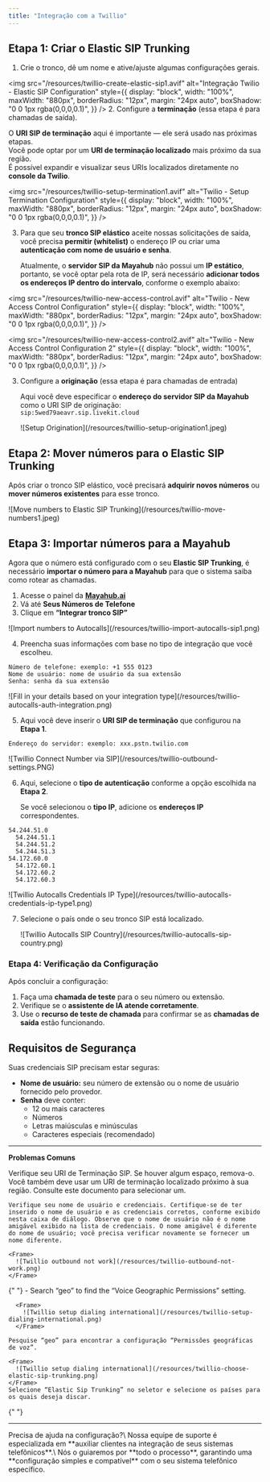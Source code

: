 ```yaml
---
title: "Integração com a Twillio"
---
```


## Etapa 1: Criar o Elastic SIP Trunking

1. Crie o tronco, dê um nome e ative/ajuste algumas configurações gerais.

<img
  src="/resources/twillio-create-elastic-sip1.avif"
  alt="Integração Twilio - Elastic SIP Configuration"
  style={{
    display: "block",
    width: "100%",
    maxWidth: "880px",
    borderRadius: "12px",
    margin: "24px auto",
    boxShadow: "0 0 1px rgba(0,0,0,0.1)",
  }}
/>
2. Configure a **terminação** (essa etapa é para chamadas de saída).

   O **URI SIP de terminação** aqui é importante — ele será usado nas próximas etapas.\
   Você pode optar por um **URI de terminação localizado** mais próximo da sua região.\
   É possível expandir e visualizar seus URIs localizados diretamente no **console da Twilio**.

<img
  src="/resources/twillio-setup-termination1.avif"
  alt="Twilio - Setup Termination Configuration"
  style={{
    display: "block",
    width: "100%",
    maxWidth: "880px",
    borderRadius: "12px",
    margin: "24px auto",
    boxShadow: "0 0 1px rgba(0,0,0,0.1)",
  }}
/>

3. Para que seu **tronco SIP elástico** aceite nossas solicitações de saída, você precisa **permitir (whitelist)** o endereço IP ou criar uma **autenticação com nome de usuário e senha**.

   Atualmente, o **servidor SIP da Mayahub** não possui um **IP estático**, portanto, se você optar pela rota de IP, será necessário **adicionar todos os endereços IP dentro do intervalo**, conforme o exemplo abaixo:

<img
  src="/resources/twillio-new-access-control.avif"
  alt="Twilio - New Access Control Configuration"
  style={{
    display: "block",
    width: "100%",
    maxWidth: "880px",
    borderRadius: "12px",
    margin: "24px auto",
    boxShadow: "0 0 1px rgba(0,0,0,0.1)",
  }}
/>

<img
  src="/resources/twillio-new-access-control2.avif"
  alt="Twilio - New Access Control Configuration 2"
  style={{
    display: "block",
    width: "100%",
    maxWidth: "880px",
    borderRadius: "12px",
    margin: "24px auto",
    boxShadow: "0 0 1px rgba(0,0,0,0.1)",
  }}
/>

3. Configure a **originação** (essa etapa é para chamadas de entrada)

   Aqui você deve especificar o **endereço do servidor SIP da Mayahub** como o URI SIP de originação:\
   `sip:5wed79aeavr.sip.livekit.cloud`

   <Frame>
     ![Setup Origination](/resources/twillio-setup-origination1.jpeg)
   </Frame>

## **Etapa 2: Mover números para o Elastic SIP Trunking**

Após criar o tronco SIP elástico, você precisará **adquirir novos números** ou **mover números existentes** para esse tronco.

<Frame>
  ![Move numbers to Elastic SIP Trunking](/resources/twillio-move-numbers1.jpeg)
</Frame>

## **Etapa 3: Importar números para a Mayahub**

Agora que o número está configurado com o seu **Elastic SIP Trunking**, é necessário **importar o número para a Mayahub** para que o sistema saiba como rotear as chamadas.

1. Acesse o painel da [**Mayahub.ai**](http://Mayahub.ai)
2. Vá até **Seus Números de Telefone**
3. Clique em **“Integrar tronco SIP”**

<Frame>
  ![Import numbers to Autocalls](/resources/twillio-import-autocalls-sip1.png)
</Frame>

4. Preencha suas informações com base no tipo de integração que você escolheu.

```
Número de telefone: exemplo: +1 555 0123
Nome de usuário: nome de usuário da sua extensão
Senha: senha da sua extensão
```

<Frame>
  ![Fill in your details based on your integration type](/resources/twillio-autocalls-auth-integration.png)
</Frame>

5. Aqui você deve inserir o **URI SIP de terminação** que configurou na **Etapa 1**.

```
Endereço do servidor: exemplo: xxx.pstn.twilio.com
```

<Frame>
  ![Twillio Connect Number via SIP](/resources/twillio-outbound-settings.PNG)
</Frame>

6. Aqui, selecione o **tipo de autenticação** conforme a opção escolhida na **Etapa 2**.

   Se você selecionou o **tipo IP**, adicione os **endereços IP** correspondentes.

```
54.244.51.0
  54.244.51.1  
  54.244.51.2
  54.244.51.3
54.172.60.0
  54.172.60.1
  54.172.60.2
  54.172.60.3
```

<Frame>
  ![Twillio Autocalls Credentials IP Type](/resources/twillio-autocalls-credentials-ip-type1.png)
</Frame>

7. Selecione o país onde o seu tronco SIP está localizado.

   <Frame>
     ![Twillio Autocalls SIP Country](/resources/twillio-autocalls-sip-country.png)
   </Frame>

### **Etapa 4: Verificação da Configuração**

Após concluir a configuração:

1. Faça uma **chamada de teste** para o seu número ou extensão.
2. Verifique se o **assistente de IA atende corretamente**.
3. Use o **recurso de teste de chamada** para confirmar se as **chamadas de saída** estão funcionando.

## **Requisitos de Segurança**

Suas credenciais SIP precisam estar seguras:

- **Nome de usuário:** seu número de extensão ou o nome de usuário fornecido pelo provedor.
- **Senha** deve conter:
  - 12 ou mais caracteres
  - Números
  - Letras maiúsculas e minúsculas
  - Caracteres especiais (recomendado)

---

**Problemas Comuns**

<AccordionGroup>
  <Accordion title="Após a conexão, a entrada funciona, mas a saída não?">
    Verifique seu URI de Terminação SIP. Se houver algum espaço, remova-o. Você também deve usar um URI de terminação localizado próximo à sua região. Consulte este documento para selecionar um.

    Verifique seu nome de usuário e credenciais. Certifique-se de ter inserido o nome de usuário e as credenciais corretos, conforme exibido nesta caixa de diálogo. Observe que o nome de usuário não é o nome amigável exibido na lista de credenciais. O nome amigável é diferente do nome de usuário; você precisa verificar novamente se fornecer um nome diferente.

    <Frame>
      ![Twillio outbound not work](/resources/twillio-outbound-not-work.png)
    </Frame>
  </Accordion>
  {" "}

  <Accordion title="Como configuro a discagem para países internacionais?">
    - Search “geo” to find the “Voice Geographic Permissions” setting.

      <Frame>
        ![Twillio setup dialing international](/resources/twillio-setup-dialing-international.png)
      </Frame>

    Pesquise “geo” para encontrar a configuração “Permissões geográficas de voz”.

    <Frame>
      ![Twillio setup dialing international](/resources/twillio-choose-elastic-sip-trunking.png)
    </Frame>
    Selecione “Elastic Sip Trunking” no seletor e selecione os países para os quais deseja discar.
  </Accordion>
  {" "}
</AccordionGroup>

---

<Note>
  Precisa de ajuda na configuração?\
  Nossa equipe de suporte é especializada em **auxiliar clientes na integração de seus sistemas telefônicos**.\
  Nós o guiaremos por **todo o processo**, garantindo uma **configuração simples e compatível** com o seu sistema telefônico específico.
</Note>